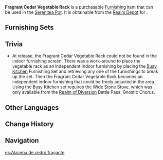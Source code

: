 {{Furnishing Infobox
|id             = 372401
|image          = Item Fragrant Cedar Vegetable Rack.png
|category       = Outdoor Furnishing
|subcategory    = Cabinet
|category2      = Large Furnishing
|subcategory2   = Cabinet
|rarity         = 3
|adeptal_energy = 20
|load           = 70
|reduced_load   = 70
|description    = A tall stack of shelves built from Fragrant Cedar. This shelf rack can store a great number of items, and is typically found in kitchens of busy inns and restaurants as well as the estates of wealthy families.<br />Each shelf can bear a good amount of weight, but firsthand user experience suggests it is not wise to put large items on the very top shelf. Especially not, say, a full-bellied [[Guoba]].
|source1        = [[Realm Depot]]
}}
'''Fragrant Cedar Vegetable Rack''' is a purchasable [[Furnishing]] item that can be used in the [[Serenitea Pot]]. It is obtainable from the [[Realm Depot]] for {{Item|Realm Currency|24|x=60}}.

==Furnishing Sets==
{{Craft Usage}}

==Trivia==
* At release, the Fragrant Cedar Vegetable Rack could not be found in the indoor furnishing screen. There was a work-around to place the vegetable rack as an independent indoor furnishing by placing the [[Busy Kitchen]] Furnishing Set and retrieving any one of the furnishings to break up the set. Then the Fragrant Cedar Vegetable Rack becomes an independent indoor furnishing that could be freely adjusted in the area. Using the Busy Kitchen set requires the [[Wide Stone Stove]], which was only available from the [[Battle Pass/Realm of Diversion|Realm of Diversion]] Battle Pass: Gnostic Chorus.

==Other Languages==
{{Other Languages|default_hidden = 1
|en      = Fragrant Cedar Vegetable Rack
|zhs     = 垂香木厨房货架
|zhs_rm  = Chuíxiāngmù Chúfáng Huòjià
|zht     = 垂香木廚房貨架
|zht_rm  = Chuíxiāngmù Chúfáng Huòjià
|ja      = 垂香の厨房棚
|ja_rm   = Suikou no Chuubou Tana
|ko      = 수향나무 주방 진열대
|ko_rm   = 
|es      = Alacena de cedro fragante
|fr      = Étagère à légumes en cèdre parfumé
|ru      = Кухонная полка из ароматного кедра
|th      = ชั้นวางของในครัวจากไม้หอม
|th_rm   = 
|vi      = Kệ Nhà Bếp Gỗ Thùy Hương
|de      = Küchenregal aus Zedernholz
|id      = Rak Sayur dari Kayu Aras
|pt      = Despensa de Cedro Fragrante
}}

==Change History==
{{Change History|1.5}}

==Navigation==
{{Furnishing Navbox/Exterior|Outdoor Furnishing}}

[[es:Alacena de cedro fragante]]